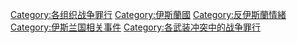 [[Category:各组织战争罪行|Category:各组织战争罪行]]
[[Category:伊斯蘭國|Category:伊斯蘭國]]
[[Category:反伊斯蘭情緒|Category:反伊斯蘭情緒]]
[[Category:伊斯兰国相关事件|Category:伊斯兰国相关事件]]
[[Category:各武装冲突中的战争罪行|Category:各武装冲突中的战争罪行]]